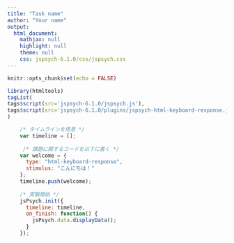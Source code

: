 ```yaml
---
title: "Task name"
author: "Your name"
output:
  html_document:
    mathjax: null
    highlight: null
    theme: null
    css: jspsych-6.1.0/css/jspsych.css
---
```


```r
knitr::opts_chunk$set(echo = FALSE)
```

```r
library(htmltools)
tagList(
tags$script(src='jspsych-6.1.0/jspsych.js'),
tags$script(src='jspsych-6.1.0/plugins/jspsych-html-keyboard-response.js')
)
```

```js
    /* タイムラインを用意 */
    var timeline = [];
    
     /* 課題に関するコードを以下に書く */
    var welcome = {
      type: "html-keyboard-response",
      stimulus: "こんにちは！"
    };
    timeline.push(welcome);
    
    /* 実験開始 */
    jsPsych.init({
      timeline: timeline,
      on_finish: function() {
        jsPsych.data.displayData();
      }
    });
```
